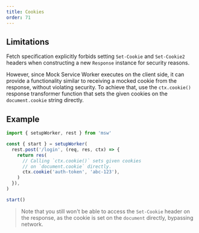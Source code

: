 ```yaml
---
title: Cookies
order: 71
---
```


## Limitations

Fetch specification explicitly forbids setting `Set-Cookie` and `Set-Cookie2` headers when constructing a new `Response` instance for security reasons.

However, since Mock Service Worker executes on the client side, it can provide a functionality similar to receiving a mocked cookie from the response, without violating security. To achieve that, use the `ctx.cookie()` response transformer function that sets the given cookies on the `document.cookie` string directly.

## Example

```js showLineNumbers focusedLines=8
import { setupWorker, rest } from 'msw'

const { start } = setupWorker(
  rest.post('/login', (req, res, ctx) => {
    return res(
      // Calling `ctx.cookie()` sets given cookies
      // on `document.cookie` directly.
      ctx.cookie('auth-token', 'abc-123'),
    )
  }),
)

start()
```

> Note that you still won't be able to access the `Set-Cookie` header on the response, as the cookie is set on the `document` directly, bypassing network.

